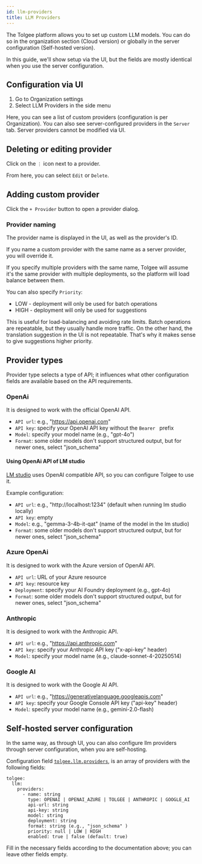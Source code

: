 ```yaml
---
id: llm-providers
title: LLM Providers
---
```




The Tolgee platform allows you to set up custom LLM models. You can do so in the organization section (Cloud version) or globally in the server configuration (Self-hosted version).

In this guide, we'll show setup via the UI, but the fields are mostly identical when you use the server
configuration.

## Configuration via UI

  1. Go to Organization settings
  2. Select LLM Providers in the side menu

<ScreenshotWrapper
  src="/img/docs/platform/llm-providers/llm-providers-list.webp"
  alt="new member invitation"
/>

Here, you can see a list of custom providers (configuration is per Organization). You can also see
server-configured providers in the `Server` tab. Server providers cannot be modified via UI.

## Deleting or editing provider

Click on the `⋮` icon next to a provider.

From here, you can select `Edit` or `Delete`.

<ScreenshotWrapper
  src="/img/docs/platform/llm-providers/llm-providers-edit-delete.webp"
  alt="new member invitation"
/>

## Adding custom provider

Click the `+ Provider` button to open a provider dialog.

<ScreenshotWrapper
  src="/img/docs/platform/llm-providers/llm-provider-create.webp"
  alt="new member invitation"
/>

### Provider naming

The provider name is displayed in the UI, as well as the provider's ID.

If you name a custom provider with the same name as a server provider, you will override it.

If you specify multiple providers with the same name, Tolgee will assume it's the same provider with multiple
deployments, so the platform will load balance between them.

You can also specify `Priority`:
 - LOW - deployment will only be used for batch operations
 - HIGH - deployment will only be used for suggestions

This is useful for load-balancing and avoiding rate limits. Batch operations are repeatable,
but they usually handle more traffic. On the other hand, 
the translation suggestion in the UI is not repeatable.
That's why it makes sense to give suggestions higher priority.

## Provider types

Provider type selects a type of API; it influences what other configuration fields are available
based on the API requirements.

### OpenAi

It is designed to work with the official OpenAI API.

 - `API url`: e.g., "https://api.openai.com"
 - `API key`: specify your OpenAI API key without the `Bearer ` prefix
 - `Model`: specify your model name (e.g., "gpt-4o")
 - `Format`: some older models don't support structured output, but for newer ones, select "json_schema"

#### Using OpenAi API of LM studio

[LM studio](https://lmstudio.ai/) uses OpenAI compatible API, so you can configure Tolgee to use it.

Example configuration:
 - `API url`: e.g., "http://localhost:1234" (default when running lm studio locally)
 - `API key`: empty
 - `Model`: e.g., "gemma-3-4b-it-qat" (name of the model in the lm studio)
 - `Format`: some older models don't support structured output, but for newer ones, select "json_schema"


### Azure OpenAi

It is designed to work with the Azure version of OpenAI API.

 - `API url`: URL of your Azure resource
 - `API key`: resource key
 - `Deployment`: specify your AI Foundry deployment (e.g., gpt-4o)
 - `Format`: some older models don't support structured output, but for newer ones, select "json_schema"

### Anthropic

It is designed to work with the Anthropic API.

 - `API url`: e.g., "https://api.anthropic.com"
 - `API key`: specify your Anthropic API key ("x-api-key" header)
 - `Model`: specify your model name (e.g., claude-sonnet-4-20250514)

### Google AI

It is designed to work with the Google AI API.

 - `API url`: e.g., "https://generativelanguage.googleapis.com"
 - `API key`: specify your Google Console API key ("api-key" header)
 - `Model`: specify your model name (e.g., gemini-2.0-flash)

## Self-hosted server configuration

In the same way, as through UI, you can also configure llm providers through server configuration,
when you are self-hosting.

Configuration field [`tolgee.llm.providers`](/platform/self_hosting/configuration#tolgee-llm-_-providers),
is an array of providers with the following fields:

```
tolgee:
  llm:
    providers:
      - name: string
        type: OPENAI | OPENAI_AZURE | TOLGEE | ANTHROPIC | GOOGLE_AI
        api-url: string
        api-key: string
        model: string
        deployment: string
        format: string (e.g., "json_schema" )
        priority: null | LOW | HIGH
        enabled: true | false (default: true)
```

Fill in the necessary fields according to the documentation above; you can leave other fields empty.